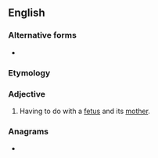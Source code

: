 {{also|feto-maternal}}
==English==

===Alternative forms===
* {{l|en|feto-maternal}}

===Etymology===
{{prefix|en|feto|maternal}}

===Adjective===
{{en-adj|-}}

# {{lb|en|medicine}} Having to do with a [[fetus]] and its [[mother]].

===Anagrams===
* {{anagrams|en|a=aaeeflmnortt|maternofetal}}